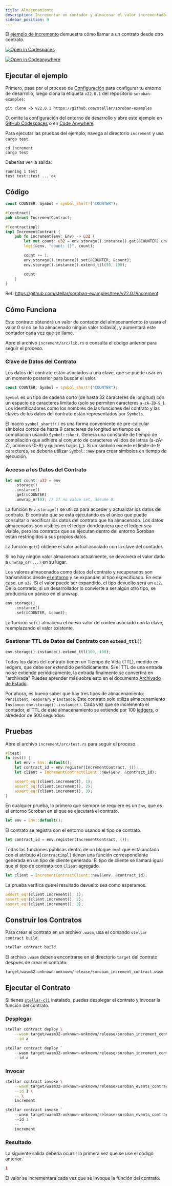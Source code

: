 ```yaml
---
title: Almacenamiento
description: Incrementar un contador y almacenar el valor incrementado
sidebar_position: 9
---
```


<head>
  <title>Incrementar un contador y almacenar el valor incrementado.</title>
  <meta charSet="utf-8" />
  <meta
    property="og:title"
    content="Incrementar un contador y almacenar el valor incrementado."
  />
  <meta
    property="og:description"
    content="Usar almacenamiento para retener el valor de un contador en un contrato inteligente incrementador"
  />
</head>


El [ejemplo de incremento] demuestra cómo llamar a un contrato desde otro contrato.

[![Open in Codespaces](https://github.com/codespaces/badge.svg)][open-in-github-codespaces]

[![Open in Codeanywhere](https://codeanywhere.com/img/open-in-codeanywhere-btn.svg)][open-in-code-anywhere]

[open-in-github-codespaces]: https://github.com/codespaces/new?repo=stellar/soroban-examples&editor=web
[open-in-code-anywhere]: https://app.codeanywhere.com/#https://github.com/stellar/soroban-examples
[ejemplo de incremento]: https://github.com/stellar/soroban-examples/tree/v22.0.1/increment

## Ejecutar el ejemplo

Primero, pasa por el proceso de [Configuración] para configurar tu entorno de desarrollo, luego clona la etiqueta `v22.0.1` del repositorio `soroban-examples`:

[configuración]: ../getting-started/setup.mdx

```
git clone -b v22.0.1 https://github.com/stellar/soroban-examples
```

O, omite la configuración del entorno de desarrollo y abre este ejemplo en [GitHub Codespaces][open-in-github-codespaces] o en [Code Anywhere][open-in-code-anywhere].

Para ejecutar las pruebas del ejemplo, navega al directorio `increment` y usa `cargo test`.

```
cd increment
cargo test
```

Deberías ver la salida:

```
running 1 test
test test::test ... ok
```

## Código

```rust title="increment/src/lib.rs"
const COUNTER: Symbol = symbol_short!("COUNTER");

#[contract]
pub struct IncrementContract;

#[contractimpl]
impl IncrementContract {
    pub fn increment(env: Env) -> u32 {
        let mut count: u32 = env.storage().instance().get(&COUNTER).unwrap_or(0);
        log!(&env, "count: {}", count);

        count += 1;
        env.storage().instance().set(&COUNTER, &count);
        env.storage().instance().extend_ttl(50, 100);

        count
    }
}
```

Ref: https://github.com/stellar/soroban-examples/tree/v22.0.1/increment

## Cómo Funciona

Este contrato obtendrá un valor de contador del almacenamiento (o usará el valor 0 si no se ha almacenado ningún valor todavía), y aumentará este contador cada vez que se llame.

Abre el archivo `increment/src/lib.rs` o consulta el código anterior para seguir el proceso.

### Clave de Datos del Contrato

Los datos del contrato están asociados a una clave, que se puede usar en un momento posterior para buscar el valor.

```rust
const COUNTER: Symbol = symbol_short!("COUNTER");
```

`Symbol` es un tipo de cadena corto (de hasta 32 caracteres de longitud) con un espacio de caracteres limitado (solo se permiten caracteres `a-zA-Z0-9_`). Los identificadores como los nombres de las funciones del contrato y las claves de los datos del contrato están representados por `Symbols`.

El macro `symbol_short!()` es una forma conveniente de pre-calcular símbolos cortos de hasta 9 caracteres de longitud en tiempo de compilación usando `Symbol::short`. Genera una constante de tiempo de compilación que adhiere al conjunto de caracteres válidos de letras (a-zA-Z), números (0-9) y guiones bajos (\_). Si un símbolo excede el límite de 9 caracteres, se debería utilizar `Symbol::new` para crear símbolos en tiempo de ejecución.

### Acceso a los Datos del Contrato

```rust
let mut count: u32 = env
    .storage()
    .instance()
    .get(&COUNTER)
    .unwrap_or(0); // If no value set, assume 0.
```

La función `Env.storage()` se utiliza para acceder y actualizar los datos del contrato. El contrato que se está ejecutando es el único que puede consultar o modificar los datos del contrato que ha almacenado. Los datos almacenados son visibles en el ledger dondequiera que el ledger sea visible, pero los contratos que se ejecutan dentro del entorno Soroban están restringidos a sus propios datos.

La función `get(`) obtiene el valor actual asociado con la clave del contador.

Si no hay ningún valor almacenado actualmente, se devolverá el valor dado a `unwrap_or(...)` en su lugar.

Los valores almacenados como datos del contrato y recuperados son transmitidos desde [el entorno] y se expanden al tipo especificado. En este caso, un `u32`. Si el valor puede ser expandido, el tipo devuelto será un `u32`. De lo contrario, si un desarrollador lo convierte a ser algún otro tipo, se produciría un pánico en el unwrap.

[el entorno]: https://developers.stellar.org/docs/learn/encyclopedia/contract-development/environment-concepts

```rust
env.storage()
    .instance()
    .set(&COUNTER, &count);
```

La función `set()` almacena el nuevo valor de conteo asociado con la clave, reemplazando el valor existente.

### Gestionar TTL de Datos del Contrato con `extend_ttl()`

```rust
env.storage().instance().extend_ttl(100, 100);
```

Todos los datos del contrato tienen un Tiempo de Vida (TTL), medido en ledgers, que debe ser extendido periódicamente. Si el TTL de una entrada no se extiende periódicamente, la entrada finalmente se convertirá en "archivada" Puedes aprender más sobre esto en el documento [Archivado de Estado](../../../learn/fundamentals/contract-development/storage/state-archival.mdx).

Por ahora, es bueno saber que hay tres tipos de almacenamiento: `Persistent`, `Temporary` y `Instance`. Este contrato solo utiliza almacenamiento `Instance`: `env.storage().instance()`. Cada vez que se incrementa el contador, el TTL de este almacenamiento se extiende por 100 [ledgers](../../../learn/fundamentals/stellar-data-structures/ledgers.mdx), o alrededor de 500 segundos.

## Pruebas

Abre el archivo `increment/src/test.rs` para seguir el proceso.

```rust title="increment/src/test.rs"
#[test]
fn test() {
    let env = Env::default();
    let contract_id = env.register(IncrementContract, ());
    let client = IncrementContractClient::new(&env, &contract_id);

    assert_eq!(client.increment(), 1);
    assert_eq!(client.increment(), 2);
    assert_eq!(client.increment(), 3);
}
```

En cualquier prueba, lo primero que siempre se requiere es un `Env`, que es el entorno Soroban en el que se ejecutará el contrato.

```rust
let env = Env::default();
```

El contrato se registra con el entorno usando el tipo de contrato.

```rust
let contract_id = env.register(IncrementContract, ());
```

Todas las funciones públicas dentro de un bloque `impl` que está anotado con el atributo `#[contractimpl]` tienen una función correspondiente generada en un tipo de cliente generado. El tipo de cliente se llamará igual que el tipo de contrato con `Client` agregado.

```rust
let client = IncrementContractClient::new(&env, &contract_id);
```

La prueba verifica que el resultado devuelto sea como esperamos.

```rust
assert_eq!(client.increment(), 1);
assert_eq!(client.increment(), 2);
assert_eq!(client.increment(), 3);
```

## Construir los Contratos

Para crear el contrato en un archivo `.wasm`, usa el comando `stellar contract build`.

```sh
stellar contract build
```

El archivo `.wasm` debería encontrarse en el directorio `target` del contrato después de crear el contrato:

```
target/wasm32-unknown-unknown/release/soroban_increment_contract.wasm
```

## Ejecutar el Contrato

Si tienes [`stellar-cli`] instalado, puedes desplegar el contrato y invocar la función del contrato.

### Desplegar

<Tabs groupId="platform" defaultValue={getPlatform()}>

<TabItem value="unix" label="macOS/Linux">

```sh
stellar contract deploy \
    --wasm target/wasm32-unknown-unknown/release/soroban_increment_contract.wasm \
    --id a
```

</TabItem>

<TabItem value="windows" label="Windows (PowerShell)">

```powershell
stellar contract deploy `
    --wasm target/wasm32-unknown-unknown/release/soroban_increment_contract.wasm `
    --id a
```

</TabItem>

</Tabs>

### Invocar

<Tabs groupId="platform" defaultValue={getPlatform()}>

<TabItem value="unix" label="macOS/Linux">

```sh
stellar contract invoke \
    --wasm target/wasm32-unknown-unknown/release/soroban_events_contract.wasm \
    --id 1 \
    -- \
    increment
```

</TabItem>

<TabItem value="windows" label="Windows (PowerShell)">

```powershell
stellar contract invoke `
    --wasm target/wasm32-unknown-unknown/release/soroban_events_contract.wasm `
    --id 1 `
    -- `
    increment
```

</TabItem>

</Tabs>

### Resultado

La siguiente salida debería ocurrir la primera vez que se use el código anterior.

```json
1
```

El valor se incrementará cada vez que se invoque la función del contrato.

[`stellar-cli`]: ../getting-started/setup.mdx#install-the-stellar-cli
